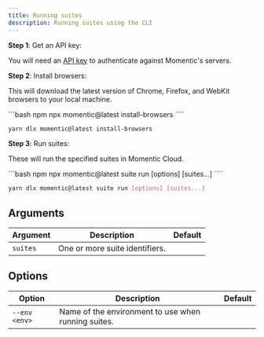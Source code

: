 ```yaml
---
title: Running suites
description: Running suites using the CLI
---
```


**Step 1**: Get an API key:

You will need an [API key](/essentials/getting-an-api-key) to authenticate against Momentic's servers.

**Step 2**: Install browsers:

This will download the latest version of Chrome, Firefox, and WebKit browsers to your local machine.

<CodeGroup>
```bash npm
npx momentic@latest install-browsers
````

```bash yarn
yarn dlx momentic@latest install-browsers
```

</CodeGroup>

**Step 3**: Run suites:

These will run the specified suites in Momentic Cloud.

<CodeGroup>
```bash npm
npx momentic@latest suite run [options] [suites...]
````

```bash yarn
yarn dlx momentic@latest suite run [options] [suites...]
```

</CodeGroup>

## Arguments

| Argument | Description                    | Default |
| -------- | ------------------------------ | ------- |
| `suites` | One or more suite identifiers. |         |

## Options

| Option        | Description                                         | Default |
| ------------- | --------------------------------------------------- | ------- |
| `--env <env>` | Name of the environment to use when running suites. |         |
